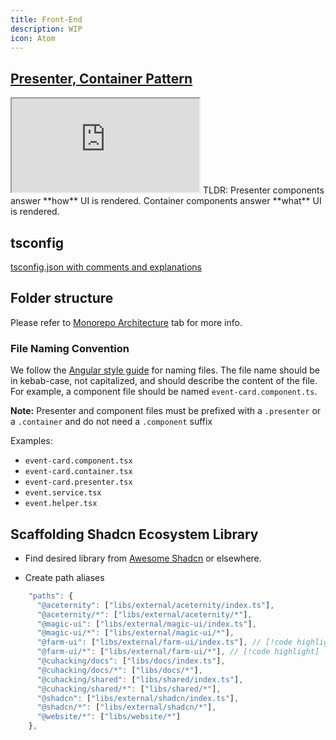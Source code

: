 ```yaml
---
title: Front-End
description: WIP
icon: Atom
---
```


## [Presenter, Container Pattern](https://www.patterns.dev/react/presentational-container-pattern/)
<iframe
title="Presenter, Container Pattern"
className="mt-4 w-full h-[400px] rounded-lg"
src="https://www.patterns.dev/react/presentational-container-pattern/"
allowFullScreen>
</iframe>
TLDR: Presenter components answer **how** UI is rendered. Container components answer **what** UI is rendered.

## tsconfig
[tsconfig.json with comments and explanations](https://gist.github.com/er-ant/e8c2f8c47ad871a4685c2a17800c86ae)

## Folder structure
Please refer to [Monorepo Architecture](/concepts/monorepo-architecture) tab for more info.

### File Naming Convention
We follow the [Angular style guide](https://angular.dev/style-guide) for naming files. The file name should be in kebab-case, not capitalized, and should describe the content of the file. For example, a component file should be named `event-card.component.ts`.

**Note:** Presenter and component files must be prefixed with a `.presenter` or a `.container` and do not need a `.component` suffix

Examples:
- `event-card.component.tsx`
- `event-card.container.tsx`
- `event-card.presenter.tsx`
- `event.service.tsx`
- `event.helper.tsx`

## Scaffolding Shadcn Ecosystem Library

- Find desired library from [Awesome Shadcn](https://github.com/birobirobiro/awesome-shadcn-ui) or elsewhere.

- Create path aliases
```ts title="tsconfig.base.json"
    "paths": {
      "@aceternity": ["libs/external/aceternity/index.ts"],
      "@aceternity/*": ["libs/external/aceternity/*"],
      "@magic-ui": ["libs/external/magic-ui/index.ts"],
      "@magic-ui/*": ["libs/external/magic-ui/*"],
      "@farm-ui": ["libs/external/farm-ui/index.ts"], // [!code highlight]
      "@farm-ui/*": ["libs/external/farm-ui/*"], // [!code highlight]
      "@cuhacking/docs": ["libs/docs/index.ts"],
      "@cuhacking/docs/*": ["libs/docs/*"],
      "@cuhacking/shared": ["libs/shared/index.ts"],
      "@cuhacking/shared/*": ["libs/shared/*"],
      "@shadcn": ["libs/external/shadcn/index.ts"],
      "@shadcn/*": ["libs/external/shadcn/*"],
      "@website/*": ["libs/website/*"]
    },
```
